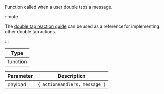 Function called when a user double taps a message.

:::note

The [double tap reaction guide](/reactnative/guides/message-customization#instagram-style-double-tap-reaction) can be used as a reference for implementing other double tap actions.

:::

| Type |
| - |
| function |

| Parameter | Description |
| - | - |
| payload	| `{ actionHandlers, message }` |
